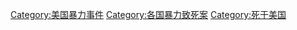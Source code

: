 [[Category:美国暴力事件|Category:美国暴力事件]]
[[Category:各国暴力致死案|Category:各国暴力致死案]]
[[Category:死于美国|Category:死于美国]]